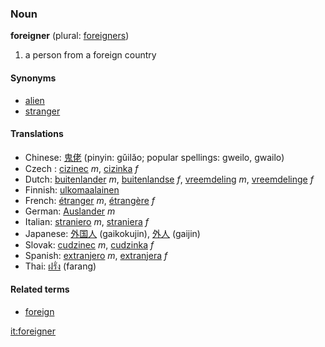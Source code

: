 === Noun ===
'''foreigner''' (plural: [[foreigners]])

# a person from a foreign country

====Synonyms====
*[[alien]]
*[[stranger]]

==== Translations ====
*Chinese: [[鬼佬]] (pinyin: gǔilǎo; popular spellings: gweilo, gwailo)
*Czech : [[cizinec]] ''m'', [[cizinka]] ''f''
*Dutch: [[buitenlander]] ''m'', [[buitenlandse]] ''f'', [[vreemdeling]] ''m'', [[vreemdelinge]] ''f''
*Finnish: [[ulkomaalainen]]
*French: [[étranger]] ''m'', [[étrangère]] ''f''
*German: [[Auslander]] ''m''
*Italian: [[straniero]] ''m'', [[straniera]] ''f''
*Japanese: [[外国人]] (gaikokujin), [[外人]] (gaijin)
*Slovak: [[cudzinec]] ''m'', [[cudzinka]] ''f''
*Spanish: [[extranjero]] ''m'', [[extranjera]] ''f''
*Thai: [[ฝรั่ง]] (farang)

====Related terms====
*[[foreign]]

[[it:foreigner]]